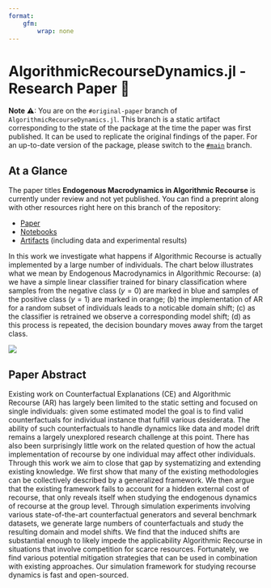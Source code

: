 ```yaml
---
format: 
    gfm:
        wrap: none
---
```


# AlgorithmicRecourseDynamics.jl - Research Paper 📝

**Note** ⚠: You are on the `#original-paper` branch of `AlgorithmicRecourseDynamics.jl`. This branch is a static artifact corresponding to the state of the package at the time the paper was first published. It can be used to replicate the original findings of the paper. For an up-to-date version of the package, please switch to the [`#main`](https://github.com/pat-alt/AlgorithmicRecourseDynamics.jl) branch.

## At a Glance

The paper titles **Endogenous Macrodynamics in Algorithmic Recourse** is currently under review and not yet published. You can find
a preprint along with other resources right here on this branch of the
repository:

- [Paper](paper/paper.pdf)
- [Notebooks](dev/notebooks/)
- [Artifacts](https://github.com/pat-alt/AlgorithmicRecourseDynamics.jl/releases/tag/artifacts) (including data and experimental results)

In this work we investigate what happens if Algorithmic Recourse is actually implemented by a large number of individuals. The chart below illustrates what we mean by Endogenous Macrodynamics in Algorithmic Recourse: (a) we have a simple linear classifier trained for binary classification where samples from the negative class ($y=0$) are marked in blue and samples of the positive class ($y=1$) are marked in orange; (b) the implementation of AR for a random subset of individuals leads to a noticable domain shift; (c) as the classifier is retrained we observe a corresponding model shift; (d) as this process is repeated, the decision boundary moves away from the target class.

![](paper/www/poc.png)

## Paper Abstract

Existing work on Counterfactual Explanations (CE) and Algorithmic Recourse (AR) has largely been limited to the static setting and focused on single individuals: given some estimated model the goal is to find valid counterfactuals for individual instance that fulfill various desiderata. The ability of such counterfactuals to handle dynamics like data and model drift remains a largely unexplored research challenge at this point. There has also been surprisingly little work on the related question of how the actual implementation of recourse by one individual may affect other individuals. Through this work we aim to close that gap by systematizing and extending existing knowledge. We first show that many of the existing methodologies can be collectively described by a generalized framework. We then argue that the existing framework fails to account for a hidden external cost of recourse, that only reveals itself when studying the endogenous dynamics of recourse at the group level. Through simulation experiments involving various state-of-the-art counterfactual generators and several benchmark datasets, we generate large numbers of counterfactuals and study the resulting domain and model shifts. We find that the induced shifts are substantial enough to likely impede the applicability Algorithmic Recourse in situations that involve competition for scarce resources. Fortunately, we find various potential mitigation strategies that can be used in combination with existing approaches. Our simulation framework for studying recourse dynamics is fast and open-sourced. 

